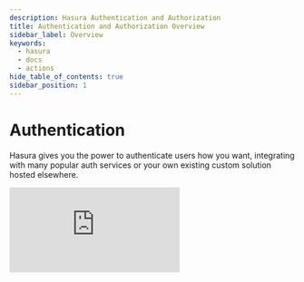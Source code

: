 ```yaml
---
description: Hasura Authentication and Authorization
title: Authentication and Authorization Overview
sidebar_label: Overview
keywords:
  - hasura
  - docs
  - actions
hide_table_of_contents: true
sidebar_position: 1
---
```



# <Auth /> Authentication

<div className="overview-header">
  <div className="overview-text">
    <p>
      Hasura gives you the power to authenticate users how you want, integrating with many popular auth services or your
      own existing custom solution hosted elsewhere.
      <br />
    </p>

[//]: # (<h4>Quick Links</h4>)

[//]: # (<ul>)

[//]: # (  <li>)

[//]: # (    <VersionedLink to="/auth/quickstart/">Get started with Auth in 60 seconds.</VersionedLink>)

[//]: # (  </li>)

[//]: # (  <li>)

[//]: # (    <VersionedLink to="/auth/how-it-works/">Learn how Auth works.</VersionedLink>)

[//]: # (  </li>)

[//]: # (</ul>)
  </div>
  <iframe
    src="https://www.youtube.com/embed/OL_eWdwQU2I"
    frameBorder="0"
    allow="accelerometer; autoplay; encrypted-media; gyroscope; picture-in-picture"
    allowFullScreen
  />
</div>

<Thumbnail
  src="/img/auth/auth-high-level-overview-diagram.png"
  alt="Authentication and authorization with Hasura"
  className="no-shadow overview-img"
/>

## Using Auth

<div className="overview-gallery">
  <VersionedLink to="/auth/authentication/jwt/">
    <div className="card">
      <h3>JWT Mode</h3>
      <p>
        With JWT Mode, Hasura can easily integrate with your existing authentication service and rapidly help you
        configure granular access to your data.
      </p>
    </div>
  </VersionedLink>
  <VersionedLink to="/">
    <div className="card">
      <h3>TODO</h3>
      <p>
        TODO content to come
      </p>
    </div>
  </VersionedLink>
  <VersionedLink to="/">
    <div className="card">
      <h3>TBD</h3>
      <p>
        TODO content to come
      </p>
    </div>
  </VersionedLink>
</div>
